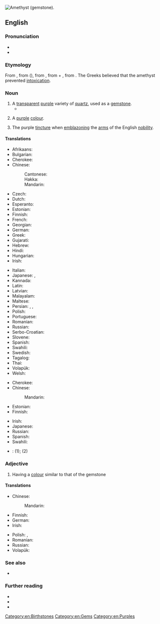 [[Image:Améthystre sceptre2.jpg|thumb|right|Amethyst (gemstone).]]
{{also|Amethyst}}
==English==
{{wikipedia}}

===Pronunciation===
* {{IPA|/ˈæm.ə.θɪst/|lang=en}}
* {{audio|en-us-amethyst.ogg|Audio (US)|lang=en}}

===Etymology===
From {{inh|en|enm|ametist}}, from {{der|en|fro|ametiste}} ({{cog|fr|améthyste}}), from {{der|en|grc|ἀμέθυστος||not drunk}}, from {{m|grc|ἀ-||not}} + {{m|grc|μεθύω||I am drunk}}, from {{m|grc|μέθυ||wine}}. The Greeks believed that the amethyst prevented [[intoxication]].

===Noun===
{{en-noun}}

# A [[transparent]] [[purple]] variety of [[quartz]], used as a [[gemstone]].
#* {{quote-magazine|date=2012-03
|author=Lee A. Groat
|title=Gemstones
|volume=100|issue=2|page=128
|magazine={{w|American Scientist}}
|url=http://www.americanscientist.org/issues/feature/2012/2/gemstones
|passage=Although there are dozens of different types of gems, among the best known and most important are&nbsp;[&hellip;]&thinsp;. (Common gem materials not addressed in this article include amber, '''amethyst''', chalcedony, garnet, lazurite, malachite, opals, peridot, rhodonite, spinel, tourmaline, turquoise and zircon.)}}
# {{lb|en|uncountable}} A [[purple]] [[colour]].
#: {{color panel|amethyst|86608E}}
# {{lb|en|tincture}} The purple [[tincture]] when [[emblazon]]ing the [[arms]] of the English [[nobility]].

====Translations====
{{trans-top|gem}}
* Afrikaans: {{t|af|ametis}}
* Bulgarian: {{t+|bg|аметист}}
* Cherokee: {{t|chr|ᎠᎻᏘᏏ|tr=amitisi|sc=Cher}}
* Chinese:
*: Cantonese: {{t|yue|紫水晶|tr=zi2 seoi2 zing1|sc=Hani}}
*: Hakka: {{t|hak|紫水晶|tr=chṳ́-súi-chîn|sc=Hani}}
*: Mandarin: {{t+|cmn|紫水晶|tr=zǐshuǐjīng|sc=Hani}}
* Czech: {{t+|cs|ametyst|m}}
* Dutch: {{t+|nl|amethist|m}}
* Esperanto: {{t|eo|ametisto}}
* Estonian: {{t|et|ametüst}}
* Finnish: {{t+|fi|ametisti}}
* French: {{t+|fr|améthyste|f}}
* Georgian: {{t|ka|ამეთვისტო}}
* German: {{t+|de|Amethyst|m}}
* Greek: {{t+|el|αμέθυστος|m|sc=Grek}}
* Gujarati: {{t|gu|એમિથિસ્ટ|sc=Gujr}}
* Hebrew: {{t+|he|אַחְלָמָה|f|tr='akhlamá}}
* Hindi: {{t|hi|अमेथिस्ट|sc=Deva}}
* Hungarian: {{t+|hu|ametiszt}}
* Irish: {{t|ga|aimitis|f}}
{{trans-mid}}
* Italian: {{t+|it|ametista|f}}
* Japanese: {{t|ja|紫水晶|tr=むらさきすいしょう, murasakisuishō}}, {{t|ja|アメシスト|tr=ameshisuto}}
* Kannada: {{t+|kn|ಅಮೆಥಿಸ್ಟ್‌|sc=Knda}}
* Latin: {{t|la|amethystus|f}}
* Latvian: {{t|lv|ametists|m}}
* Malayalam: {{t|ml|അമീഥിസ്റ്റ്|sc=Mlym}}
* Maltese: {{t|mt|ametist}}
* Persian: {{t|fa|آمتیست|tr=āmetist|sc=fa-Arab}}, {{t+|fa|گمست|tr=gamast|sc=fa-Arab}}, {{t|fa|کرکهان|tr=karkahān|sc=fa-Arab}}
* Polish: {{t+|pl|ametyst|m}}
* Portuguese: {{t+|pt|ametista|f}}
* Romanian: {{t+|ro|ametist|n}}
* Russian: {{t+|ru|амети́ст|m}}
* Serbo-Croatian: {{t+|sh|ametist|m}}
* Slovene: {{t+|sl|ametíst|m}}
* Spanish: {{t+|es|amatista|f}}
* Swahili: {{t|sw|amethisto}}
* Swedish: {{t+|sv|ametist|c}}
* Tagalog: {{t+|tl|amatista}}
* Thai: {{t|th|เขี้ยวหนุมาน}}
* Volapük: {{t|vo|maetüt}}
* Welsh: {{t|cy|amethyst|m}}
{{trans-bottom}}

{{trans-top|colour}}
* Cherokee: {{t|chr|ᎠᎻᏘᏏ-ᏕᎭᎷᎨᎢ|tr=amitisi-dehalugei|sc=Cher}}
* Chinese:
*: Mandarin: {{t-needed|cmn}}
* Estonian: {{t|et|ametüst}}
* Finnish: {{t|fi|ametistinvioletti}}
{{trans-mid}}
* Irish: {{t|ga|aimitis|f}}
* Japanese: {{t|ja|紫色|tr=むらさきいろ, murasakiiro}}
* Russian: {{t-needed|ru}}
* Spanish: {{t+|es|amatista|f}}
* Swahili: {{t|sw|rangi ya amethisto}}
{{trans-bottom}}

{{checktrans-top}}
* {{ttbc|lt}}: {{t-check|lt|ametistas|m}} (1); {{t-check|lt|ametistinė spalva|f}} (2)
{{trans-mid}}
{{trans-bottom}}

===Adjective===
{{en-adj}}

# Having a [[colour]] similar to that of the gemstone

====Translations====
{{trans-top|colour}}
* Chinese:
*: Mandarin: {{t-needed|cmn}}
* Finnish: {{t|fi|ametistinvioletti}}
* German: {{t+|de|amethysten}}
* Irish: {{t|ga|aimitise}}
{{trans-mid}}
* Polish: {{t+|pl|ametystowy}}, {{t+|pl|fioletowy}}
* Romanian: {{t+|ro|purpuriu}}
* Russian: {{t+|ru|аметистовый|sc=Cyrl}}
* Volapük: {{t|vo|maetütakölik}}
{{trans-bottom}}

===See also===
* {{l|en|Appendix:Colors}}

===Further reading===
* {{R:WebMineral}}
* {{R:mindat}}
* {{R:Heraldry 1862}}

[[Category:en:Birthstones]]
[[Category:en:Gems]]
[[Category:en:Purples]]